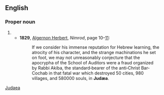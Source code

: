 {{also|Judaea}}
==English==

===Proper noun===
{{en-proper noun}}

# {{archaic spelling of|en|Judea}}
#* '''1829''', [[w:Algernon Herbert|Algernon Herbert]], ''Nimrod'', page 10–[http://books.google.com/books?id=3fooAAAAYAAJ&hl=en&pg=PA11#v=onepage&q&f=false 11]:
#*: If we consider his immense reputation for Hebrew learning, the atrocity of his character, and the strange machinations he set on foot, we may not unreasonably conjecture that the apocrypha of the School of Auditors were a fraud organized by Rabbi Akiba, the standard‐bearer of the anti‐Christ Bar‐Cochab in that fatal war which destroyed 50 cities, 980 villages, and 580000 souls, in '''Judæa'''.

[[Category:English terms spelled with Æ|Judaea]]